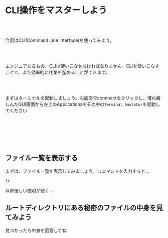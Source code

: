 # CLI操作をマスターしよう

<br></br>

今回はCLI(Command Line Interface)を使ってみよう。

<br></br>

エンジニアたるもの、CLIは使いこなせなければなりません。CLIを使いこなすことで、より効率的に作業を進めることができます。

<br></br>

まずはターミナルを起動しましょう。右画面でconnnectをクリックし、慣れ親しんだGUI画面から左上のApplicationsをその中の`Terminal Emulator`を起動してください

<br></br>



<br></br>

## ファイル一覧を表示する

まずは、ファイル一覧を表示してみましょう。`ls`コマンドを入力すると...

```
ls
```

以降優しい説明が続く...


## ルートディレクトリにある秘密のファイルの中身を見てみよう

見つかったら中身を回答してね